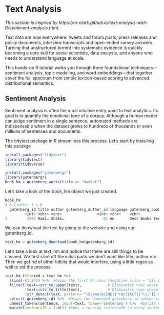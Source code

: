 # Text Analysis

*This section is inspired by https://m-clark.github.io/text-analysis-with-R/sentiment-analysis.html.*

Text data are now everywhere: tweets and forum posts, press releases and policy documents, interview transcripts and open-ended survey answers. Turning that unstructured torrent into systematic evidence is quickly becoming a core skill for social scientists, data analysts, and anyone who needs to understand language at scale.

This hands-on R tutorial walks you through three foundational techniques—sentiment analysis, topic modeling, and word embeddings—that together cover the full spectrum from simple lexicon-based scoring to advanced distributional semantics. 

## Sentiment Analysis
Sentiment analysis is often the most intuitive entry point to text analytics. Its goal is to quantify the emotional tone of a corpus. Although a human reader can judge sentiment in a single sentence, automated methods are indispensable when the dataset grows to hundreds of thousands or even millions of sentences and documents.

The tidytext package in R streamlines this process. Let's start by installing this pacakge

```r
install.packages("tidytext")
library(tidytext)
library(tidyverse)
```

```r
install.packages("gutenbergr")
library(gutenbergr)
book_hm = gutenberg_works(title == "Hamlet")  
```

Let's take a look of the book_hm object we just created.

```r
book_hm
# A tibble: 1 × 8
  gutenberg_id title author gutenberg_author_id language gutenberg_bookshelf rights has_text
         <int> <chr> <chr>                <int> <chr>    <chr>               <chr>  <lgl>   
1         2265 Haml… Shake…                  65 en       Best Books Ever Li… Publi… TRUE   
```

We can donwload the text by going to the website and using our gutenberg_id.

```r
text_hm = gutenberg_download(book_hm$gutenberg_id)
```

Let's take a look at text_hm and notice that there are still things to be cleaned. We first slice off the initial parts we don’t want like title, author etc. Then we get rid of other tidbits that would interfere, using a little regex as well to aid the process. 

```r
text_hm_filtered = text_hm %>% 
  slice(-(1:94)) %>%  #Drops the first 94 rows (negative slice = “all but”). These rows are usually Gutenberg boiler-plate (title page, licensing notes, table of contents). 
  filter(!text==str_to_upper(text),            # Eliminates rows whose entire string is in ALL-CAPS. In a Shakespeare script those are mostly block headers—THE PROLOGUE, ENTER HORATIO, etc.—which carry no narrative sentiment.
         !text==str_to_title(text),            # Eliminates rows whose string equals its Title-Case version. 
         !str_detect(text, pattern='^(Scene|SCENE)|^(Act|ACT)|^\\[')) %>% 
  select(-gutenberg_id) %>%  #Drops the unneeded gutenberg_id column to declutter the data frame.
  unnest_tokens(sentence, input=text, token='sentences') %>%  #Splits each surviving line into individual sentences (tidytext tokenization), giving one row per sentence—ideal granularity for sentiment scoring.
  mutate(sentenceID = 1:n()) #Adds a running sentenceID so every sentence has a unique key for joins, plotting, or ordering later on.
```